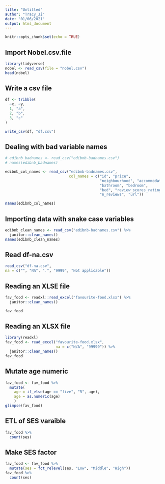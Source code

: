 ```yaml
---
title: "Untitled"
author: "Tracy_Ji"
date: "01/06/2021"
output: html_document
---
```


```r
knitr::opts_chunk$set(echo = TRUE)
```

## Import Nobel.csv.file

```r
library(tidyverse)
nobel <- read_csv(file = "nobel.csv")
head(nobel)
```

## Write a csv file
```r
df <- tribble(
  ~x, ~y,
  1, "a",
  2, "b",
  3, "c"
)

write_csv(df, "df.csv")
```

## Dealing with bad variable names
```r
# edibnb_badnames <- read_csv("edibnb-badnames.csv")
# names(edibnb_badnames)

edibnb_col_names <- read_csv("edibnb-badnames.csv",
                             col_names = c("id", "price", 
                                           "neighbourhood", "accommodates",
                                           "bathroom", "bedroom", 
                                           "bed", "review_scores_rating", 
                                           "n_reviews", "url"))

names(edibnb_col_names)

```

## Importing data with snake case variables
```r
edibnb_clean_names <- read_csv("edibnb-badnames.csv") %>%
  janitor::clean_names()
names(edibnb_clean_names)
```


## Read df-na.csv
```r
read_csv("df-na.csv",
na = c("", "NA", ".", "9999", "Not applicable"))
```

## Reading an XLSE file

```r
fav_food <- readxl::read_excel("favourite-food.xlsx") %>%
  janitor::clean_names()

fav_food
```

## Reading an XLSX file
```r
library(readxl)
fav_food <- read_excel("favourite-food.xlsx",
                       na = c("N/A", "99999")) %>%
  janitor::clean_names()
fav_food
```

## Mutate age numeric
```r
fav_food <- fav_food %>%
  mutate(
    age = if_else(age == "five", "5", age),
    age = as.numeric(age)
    )
glimpse(fav_food)
```

## ETL of SES varaible
```r
fav_food %>%
  count(ses)
```

## Make SES factor
```r
fav_food <- fav_food %>%
  mutate(ses = fct_relevel(ses, "Low", "Middle", "High"))
fav_food %>%
  count(ses)
```

